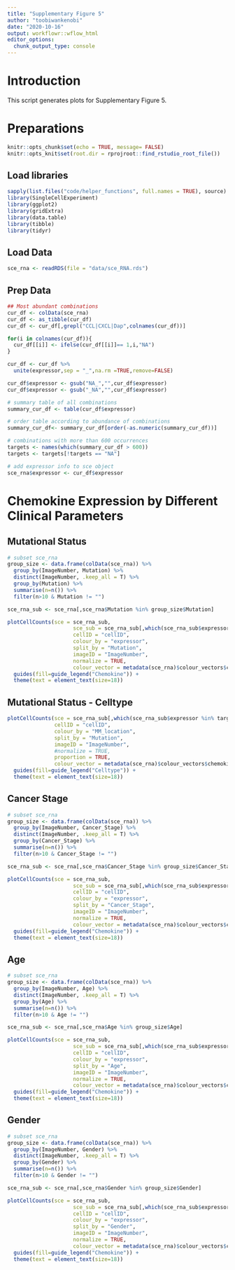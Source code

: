 ```yaml
---
title: "Supplementary Figure 5"
author: "toobiwankenobi"
date: "2020-10-16"
output: workflowr::wflow_html
editor_options:
  chunk_output_type: console
---
```


# Introduction
This script generates plots for Supplementary Figure 5.

# Preparations

```r
knitr::opts_chunk$set(echo = TRUE, message= FALSE)
knitr::opts_knit$set(root.dir = rprojroot::find_rstudio_root_file())
```

## Load libraries

```r
sapply(list.files("code/helper_functions", full.names = TRUE), source)
library(SingleCellExperiment)
library(ggplot2)
library(gridExtra)
library(data.table)
library(tibble)
library(tidyr)
```

## Load Data

```r
sce_rna <- readRDS(file = "data/sce_RNA.rds")
```

## Prep Data

```r
## Most abundant combinations
cur_df <- colData(sce_rna)
cur_df <- as_tibble(cur_df)
cur_df <- cur_df[,grepl("CCL|CXCL|Dap",colnames(cur_df))]

for(i in colnames(cur_df)){
  cur_df[[i]] <- ifelse(cur_df[[i]]== 1,i,"NA")
}

cur_df <- cur_df %>%
  unite(expressor,sep = "_",na.rm =TRUE,remove=FALSE)

cur_df$expressor <- gsub("NA_","",cur_df$expressor)
cur_df$expressor <- gsub("_NA","",cur_df$expressor)

# summary table of all combinations
summary_cur_df <- table(cur_df$expressor)

# order table according to abundance of combinations
summary_cur_df<- summary_cur_df[order(-as.numeric(summary_cur_df))]

# combinations with more than 600 occurrences
targets <- names(which(summary_cur_df > 600))
targets <- targets[!targets == "NA"]

# add expressor info to sce object
sce_rna$expressor <- cur_df$expressor
```


# Chemokine Expression by Different Clinical Parameters

## Mutational Status

```r
# subset sce_rna
group_size <- data.frame(colData(sce_rna)) %>%
  group_by(ImageNumber, Mutation) %>%
  distinct(ImageNumber, .keep_all = T) %>%
  group_by(Mutation) %>%
  summarise(n=n()) %>%
  filter(n>10 & Mutation != "")

sce_rna_sub <- sce_rna[,sce_rna$Mutation %in% group_size$Mutation]

plotCellCounts(sce = sce_rna_sub, 
                     sce_sub = sce_rna_sub[,which(sce_rna_sub$expressor %in% targets)],
                     cellID = "cellID",
                     colour_by = "expressor",
                     split_by = "Mutation",
                     imageID = "ImageNumber",
                     normalize = TRUE,
                     colour_vector = metadata(sce_rna)$colour_vectors$chemokine_combinations) + 
  guides(fill=guide_legend("Chemokine")) +
  theme(text = element_text(size=18))
```

## Mutational Status - Celltype 

```r
plotCellCounts(sce = sce_rna_sub[,which(sce_rna_sub$expressor %in% targets)],
               cellID = "cellID",
               colour_by = "MM_location",
               split_by = "Mutation",
               imageID = "ImageNumber",
               #normalize = TRUE,
               proportion = TRUE,
               colour_vector = metadata(sce_rna)$colour_vectors$chemokine_combinations) + 
  guides(fill=guide_legend("Celltype")) +
  theme(text = element_text(size=18))
```


## Cancer Stage

```r
# subset sce_rna
group_size <- data.frame(colData(sce_rna)) %>%
  group_by(ImageNumber, Cancer_Stage) %>%
  distinct(ImageNumber, .keep_all = T) %>%
  group_by(Cancer_Stage) %>%
  summarise(n=n()) %>%
  filter(n>10 & Cancer_Stage != "")

sce_rna_sub <- sce_rna[,sce_rna$Cancer_Stage %in% group_size$Cancer_Stage]

plotCellCounts(sce = sce_rna_sub, 
                     sce_sub = sce_rna_sub[,which(sce_rna_sub$expressor %in% targets)],
                     cellID = "cellID",
                     colour_by = "expressor",
                     split_by = "Cancer_Stage",
                     imageID = "ImageNumber",
                     normalize = TRUE,
                     colour_vector = metadata(sce_rna)$colour_vectors$chemokine_combinations) + 
  guides(fill=guide_legend("Chemokine")) +
  theme(text = element_text(size=18))
```

## Age

```r
# subset sce_rna
group_size <- data.frame(colData(sce_rna)) %>%
  group_by(ImageNumber, Age) %>%
  distinct(ImageNumber, .keep_all = T) %>%
  group_by(Age) %>%
  summarise(n=n()) %>%
  filter(n>10 & Age != "")

sce_rna_sub <- sce_rna[,sce_rna$Age %in% group_size$Age]

plotCellCounts(sce = sce_rna_sub, 
                     sce_sub = sce_rna_sub[,which(sce_rna_sub$expressor %in% targets)],
                     cellID = "cellID",
                     colour_by = "expressor",
                     split_by = "Age",
                     imageID = "ImageNumber",
                     normalize = TRUE,
                     colour_vector = metadata(sce_rna)$colour_vectors$chemokine_combinations) + 
  guides(fill=guide_legend("Chemokine")) +
  theme(text = element_text(size=18))
```

## Gender

```r
# subset sce_rna
group_size <- data.frame(colData(sce_rna)) %>%
  group_by(ImageNumber, Gender) %>%
  distinct(ImageNumber, .keep_all = T) %>%
  group_by(Gender) %>%
  summarise(n=n()) %>%
  filter(n>10 & Gender != "")

sce_rna_sub <- sce_rna[,sce_rna$Gender %in% group_size$Gender]

plotCellCounts(sce = sce_rna_sub, 
                     sce_sub = sce_rna_sub[,which(sce_rna_sub$expressor %in% targets)],
                     cellID = "cellID",
                     colour_by = "expressor",
                     split_by = "Gender",
                     imageID = "ImageNumber",
                     normalize = TRUE,
                     colour_vector = metadata(sce_rna)$colour_vectors$chemokine_combinations) + 
  guides(fill=guide_legend("Chemokine")) +
  theme(text = element_text(size=18))
```


